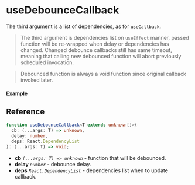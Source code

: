 
<Meta title="Callback/useDebounceCallback" component={Example} />

# useDebounceCallback

The third argument is a list of dependencies, as for `useCallback`.

> The third argument is dependencies list on `useEffect` manner, passed function will be re-wrapped
> when delay or dependencies has changed. Changed debounce callbacks still has same timeout, meaning
> that calling new debounced function will abort previously scheduled invocation.

> Debounced function is always a void function since original callback invoked later.

#### Example

<Canvas>
  <Story story={Example} inline />
</Canvas>

## Reference

```ts
function useDebounceCallback<T extends unknown[]>(
  cb: (...args: T) => unknown,
  delay: number,
  deps: React.DependencyList
): (...args: T) => void;
```

- **cb** _`(...args: T) => unknown`_ - function that will be debounced.
- **delay** _`number`_ - debounce delay.
- **deps** _`React.DependencyList`_ - dependencies list when to update callback.
